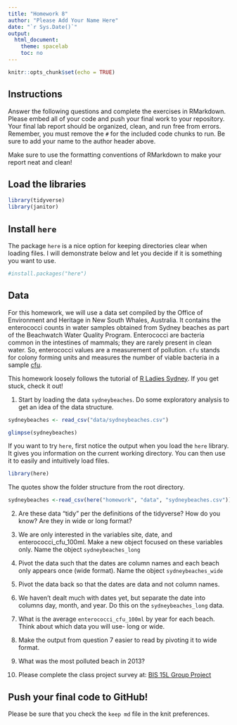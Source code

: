 ```yaml
---
title: "Homework 8"
author: "Please Add Your Name Here"
date: "`r Sys.Date()`"
output:
  html_document:
    theme: spacelab
    toc: no
---
```


```r
knitr::opts_chunk$set(echo = TRUE)
```

## Instructions
Answer the following questions and complete the exercises in RMarkdown. Please embed all of your code and push your final work to your repository. Your final lab report should be organized, clean, and run free from errors. Remember, you must remove the `#` for the included code chunks to run. Be sure to add your name to the author header above.  

Make sure to use the formatting conventions of RMarkdown to make your report neat and clean!  

## Load the libraries
```r
library(tidyverse)
library(janitor)
``` 

## Install `here`
The package `here` is a nice option for keeping directories clear when loading files. I will demonstrate below and let you decide if it is something you want to use.  
```r
#install.packages("here")
```

## Data
For this homework, we will use a data set compiled by the Office of Environment and Heritage in New South Whales, Australia. It contains the enterococci counts in water samples obtained from Sydney beaches as part of the Beachwatch Water Quality Program. Enterococci are bacteria common in the intestines of mammals; they are rarely present in clean water. So, enterococci values are a measurement of pollution. `cfu` stands for colony forming units and measures the number of viable bacteria in a sample [cfu](https://en.wikipedia.org/wiki/Colony-forming_unit).   

This homework loosely follows the tutorial of [R Ladies Sydney](https://rladiessydney.org/). If you get stuck, check it out!  

1. Start by loading the data `sydneybeaches`. Do some exploratory analysis to get an idea of the data structure.
```r
sydneybeaches <- read_csv("data/sydneybeaches.csv")
```

```r
glimpse(sydneybeaches)
```

If you want to try `here`, first notice the output when you load the `here` library. It gives you information on the current working directory. You can then use it to easily and intuitively load files.
```r
library(here)
```

The quotes show the folder structure from the root directory.
```r
sydneybeaches <-read_csv(here("homework", "data", "sydneybeaches.csv")) %>% clean_names()
```

2. Are these data "tidy" per the definitions of the tidyverse? How do you know? Are they in wide or long format?

3. We are only interested in the variables site, date, and enterococci_cfu_100ml. Make a new object focused on these variables only. Name the object `sydneybeaches_long`

4. Pivot the data such that the dates are column names and each beach only appears once (wide format). Name the object `sydneybeaches_wide`

5. Pivot the data back so that the dates are data and not column names.

6. We haven't dealt much with dates yet, but separate the date into columns day, month, and year. Do this on the `sydneybeaches_long` data.

7. What is the average `enterococci_cfu_100ml` by year for each beach. Think about which data you will use- long or wide.

8. Make the output from question 7 easier to read by pivoting it to wide format.

9. What was the most polluted beach in 2013?

10. Please complete the class project survey at: [BIS 15L Group Project](https://forms.gle/H2j69Z3ZtbLH3efW6)

## Push your final code to GitHub!
Please be sure that you check the `keep md` file in the knit preferences.   